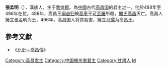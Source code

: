 {{Otheruses|other=名为张孟明的其他人物|張㫤}}

'''張孟明'''（{{bd|460年||496年|catIdx=Z}}），漢族人，生于[[敦煌郡|敦煌郡]]。為[[中國|中國]]古代[[高昌国|高昌国]]的君主之一，他於488年至496年在位。488年，高昌王[[阚首归|阚首归]]被[[高車|高車]]王[[可至羅|可至羅]]所殺，[[闞氏高昌|闞氏高昌]]灭亡。高昌人擁立張孟明为王，496年，高昌国人将其殺害，擁立[[马儒|马儒]]为高昌王。

==參考文獻==
*《[[s:北史/卷097|北史—高昌傳]]》 

{{start box}}
{{s-before|[[阚首归|阚首归]]}}
{{s-title|[[中國|中國]][[高昌|高昌國]][[君主|君主]]|488年—496年}}
{{s-after|[[马儒|马儒]]}}
{{end box}}

{{DEFAULTSORT:Zhang Mengming}}
[[Category:高昌君主|Category:高昌君主]]
[[Category:中国被杀害君主|Category:中国被杀害君主]]
[[Category:甘肃人|Category:甘肃人]]
[[Category:张姓|M]]
{{China-monarch-stub}}